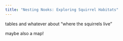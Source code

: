 ```yaml
---
title: "Nesting Nooks: Exploring Squirrel Habitats"
---
```


tables and whatever about "where the squirrels live"

maybe also a map!